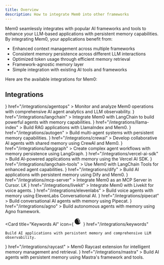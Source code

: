 ---
title: Overview
description: How to integrate Mem0 into other frameworks
---

<Snippet file="paper-release.mdx" />

Mem0 seamlessly integrates with popular AI frameworks and tools to enhance your LLM-based applications with persistent memory capabilities. By integrating Mem0, your applications benefit from:

- Enhanced context management across multiple frameworks
- Consistent memory persistence across different LLM interactions
- Optimized token usage through efficient memory retrieval
- Framework-agnostic memory layer
- Simple integration with existing AI tools and frameworks

Here are the available integrations for Mem0:

## Integrations

<CardGroup cols={2}>
  <Card
    title="AgentOps"
    icon={
      <svg
        xmlns="http://www.w3.org/2000/svg"
        width="25"
        height="26"
        viewBox="0 0 30 36"
        fill="none"
      >
      <path d="M10.4659 6.47277C10.45 6.37428 10.4381 6.27986 10.4303 6.18101L10.4285 6.16388C10.4212 6.09482 10.414 6.02566 10.4106 5.95626L1.18538 21.8752C0.505422 23.0493 0.323356 24.4208 0.675227 25.7289C0.849119 26.3869 1.14971 26.9859 1.55323 27.5098C1.95675 28.0338 2.46282 28.4751 3.05175 28.8143C3.83464 29.2675 4.70856 29.5 5.59028 29.5C6.03318 29.5 6.4798 29.4408 6.91899 29.3226C8.23581 28.972 9.3349 28.1326 10.0152 26.9545L15.9268 16.749V16.7449L16.5001 15.7637L17.6431 13.7936L16.5001 11.8234L15.9309 10.8381L15.9268 10.8341L13.7836 7.13406C13.6651 6.933 13.5741 6.72418 13.5109 6.51165C13.2817 5.80223 13.3292 5.04172 13.6097 4.37599L13.8115 4.02535C14.3532 3.09155 15.31 2.53987 16.3184 2.47692C16.3738 2.46915 16.4251 2.46915 16.4804 2.46915C16.5421 2.46915 16.6038 2.47257 16.6654 2.47599L16.6822 2.47692C17.6906 2.53987 18.6474 3.09155 19.1892 4.02535L21.2216 7.52838L21.8146 8.55289L21.8421 8.60399L30.1024 22.8601C30.5174 23.5814 30.6281 24.4167 30.4148 25.2205C30.1975 26.0244 29.6832 26.6942 28.9598 27.1081C28.2364 27.5258 27.3977 27.6361 26.5911 27.4195C25.7844 27.2066 25.1123 26.6905 24.6968 25.9696L18.2119 14.7788L17.069 16.7449L22.9847 26.9545C23.6646 28.1326 24.7641 28.972 26.0809 29.3226C26.5197 29.4408 26.9626 29.5 27.4096 29.5C28.2914 29.5 29.1612 29.2675 29.9482 28.8143C31.1264 28.1367 31.9728 27.0411 32.3247 25.7289C32.6766 24.4208 32.4949 23.0493 31.8145 21.8752L21.1261 3.43034C20.7029 2.51617 20.0033 1.72011 19.0621 1.18027C18.5281 0.877027 17.9708 0.675975 17.3975 0.581189C17.3027 0.565268 17.2076 0.549717 17.1129 0.537868C17.0099 0.52602 16.9074 0.518244 16.8045 0.510469C16.6027 0.498621 16.3972 0.494548 16.1914 0.510469C16.0885 0.518244 15.9859 0.52639 15.883 0.537868C15.795 0.54887 15.7067 0.563384 15.6187 0.577852L15.5984 0.581189C15.0291 0.675605 14.4673 0.876657 13.9375 1.18027C12.9885 1.72789 12.2766 2.53579 11.8537 3.46181C11.7742 3.63473 11.707 3.81282 11.6471 3.99314C11.6361 4.02668 11.6269 4.06051 11.6177 4.09435C11.612 4.11503 11.6064 4.13579 11.6003 4.15642C11.5624 4.28601 11.5275 4.41634 11.4996 4.54853C11.4885 4.60231 11.4794 4.65668 11.4703 4.71111L11.4666 4.73329C11.4443 4.86399 11.4264 4.99543 11.4145 5.12762C11.4093 5.18686 11.4045 5.24573 11.4012 5.30534C11.3934 5.44567 11.3923 5.58637 11.3963 5.72744C11.3969 5.74403 11.3962 5.76062 11.3956 5.7772C11.3949 5.79616 11.3942 5.81512 11.3952 5.83407C11.3952 5.86184 11.3952 5.88924 11.3993 5.92071C11.3998 5.9291 11.4006 5.93736 11.4014 5.94564C11.402 5.95125 11.4026 5.95687 11.403 5.96255C11.4045 5.98181 11.4064 6.00106 11.4082 6.02031C11.4097 6.03577 11.4109 6.05122 11.4122 6.06674C11.4142 6.09134 11.4163 6.11621 11.419 6.14139L11.4428 6.32282C11.4506 6.38983 11.4625 6.46092 11.4744 6.52757C11.5063 6.68863 11.5468 6.84896 11.5936 7.0078C11.5944 7.0102 11.5949 7.0127 11.5955 7.0152C11.5958 7.01662 11.5961 7.01804 11.5965 7.01944C11.5967 7.02051 11.597 7.02157 11.5974 7.02261C11.6483 7.19293 11.7081 7.36177 11.7787 7.52838C11.8619 7.72943 11.9607 7.92641 12.0715 8.11932L12.3245 8.5566V8.56067L12.4984 8.85614L12.7199 9.24232H12.7239L12.728 9.25417L14.7802 12.7927V12.7968L14.7883 12.805V12.809L15.3576 13.7943L14.7883 14.7796L8.30344 25.9703C7.88431 26.6912 7.21216 27.2077 6.40921 27.4202C6.14019 27.4913 5.86338 27.5306 5.59474 27.5306C5.053 27.5306 4.51906 27.3888 4.04085 27.1089C3.31705 26.6953 2.79909 26.0251 2.58581 25.2213C2.36845 24.4174 2.47917 23.5821 2.89829 22.8609L11.1585 8.60473L11.186 8.56141V8.55734C11.1266 8.45478 11.0753 8.35629 11.024 8.25409C11.0105 8.22496 10.9969 8.19611 10.9834 8.16739C10.9458 8.08735 10.9086 8.00836 10.8739 7.92715C10.8718 7.92504 10.8708 7.92194 10.8698 7.91887C10.8688 7.91602 10.8679 7.91319 10.8661 7.91123V7.90346C10.8423 7.8483 10.8186 7.79311 10.7989 7.73795C10.7476 7.60799 10.7041 7.47803 10.6644 7.3477C10.6012 7.15479 10.5536 6.96152 10.518 6.76861C10.4942 6.67012 10.4786 6.5757 10.4667 6.47684C10.4667 6.47684 10.47 6.47684 10.4659 6.47277Z" fill="currentColor"></path>
      </svg>
    }
    href="/integrations/agentops"
  >
    Monitor and analyze Mem0 operations with comprehensive AI agent analytics and LLM observability.
  </Card>
  <Card
    title="LangChain"
    icon={
      <svg
        role="img"
        viewBox="0 0 24 24"
        xmlns="http://www.w3.org/2000/svg"
        width="32"
        height="32"
      >
        <title>LangChain</title>
        <path
          d="M6.0988 5.9175C2.7359 5.9175 0 8.6462 0 12s2.736 6.0825 6.0988 6.0825h11.8024C21.2641 18.0825 24 15.3538 24 12s-2.736 -6.0825 -6.0988 -6.0825ZM5.9774 7.851c0.493 0.0124 1.02 0.2496 1.273 0.6228 0.3673 0.4592 0.4778 1.0668 0.8944 1.4932 0.5604 0.6118 1.199 1.1505 1.7161 1.802 0.4892 0.5954 0.8386 1.2937 1.1436 1.9975 0.1244 0.2335 0.1257 0.5202 0.31 0.7197 0.0908 0.1204 0.5346 0.4483 0.4383 0.5645 0.0555 0.1204 0.4702 0.286 0.3263 0.4027 -0.1944 0.04 -0.4129 0.0476 -0.5616 -0.1074 -0.0549 0.126 -0.183 0.0596 -0.2819 0.0432a4 4 0 0 0 -0.025 0.0736c-0.3288 0.0219 -0.5754 -0.3126 -0.732 -0.565 -0.3111 -0.168 -0.6642 -0.2702 -0.982 -0.446 -0.0182 0.2895 0.0452 0.6485 -0.231 0.8353 -0.014 0.5565 0.8436 0.0656 0.9222 0.4804 -0.061 0.0067 -0.1286 -0.0095 -0.1774 0.0373 -0.2239 0.2172 -0.4805 -0.1645 -0.7385 -0.007 -0.3464 0.174 -0.3808 0.3161 -0.8096 0.352 -0.0237 -0.0359 -0.0143 -0.0592 0.0059 -0.0811 0.1207 -0.1399 0.1295 -0.3046 0.3356 -0.3643 -0.2122 -0.0334 -0.3899 0.0833 -0.5686 0.1757 -0.2323 0.095 -0.2304 -0.2141 -0.5878 0.0164 -0.0396 -0.0322 -0.0208 -0.0615 0.0018 -0.0864 0.0908 -0.1107 0.2102 -0.127 0.345 -0.1208 -0.663 -0.3686 -0.9751 0.4507 -1.2813 0.0432 -0.092 0.0243 -0.1265 0.1068 -0.1845 0.1652 -0.05 -0.0548 -0.0123 -0.1212 -0.0099 -0.1857 -0.0598 -0.028 -0.1356 -0.041 -0.1179 -0.1366 -0.1171 -0.0395 -0.1988 0.0295 -0.286 0.0952 -0.0787 -0.0608 0.0532 -0.1492 0.0776 -0.2125 0.0702 -0.1216 0.23 -0.025 0.3111 -0.1126 0.2306 -0.1308 0.552 0.0814 0.8155 0.0455 0.203 0.0255 0.4544 -0.1825 0.3526 -0.39 -0.2171 -0.2767 -0.179 -0.6386 -0.1839 -0.9695 -0.0268 -0.1929 -0.491 -0.4382 -0.6252 -0.6462 -0.1659 -0.1873 -0.295 -0.4047 -0.4243 -0.6182 -0.4666 -0.9008 -0.3198 -2.0584 -0.9077 -2.8947 -0.266 0.1466 -0.6125 0.0774 -0.8418 -0.119 -0.1238 0.1125 -0.1292 0.2598 -0.139 0.4161 -0.297 -0.2962 -0.2593 -0.8559 -0.022 -1.1855 0.0969 -0.1302 0.2127 -0.2373 0.342 -0.3316 0.0292 -0.0213 0.0391 -0.0419 0.0385 -0.0747 0.1174 -0.5267 0.5764 -0.7391 1.0694 -0.7267m12.4071 0.46c0.5575 0 1.0806 0.2159 1.474 0.6082s0.61 0.9145 0.61 1.4704c0 0.556 -0.2167 1.078 -0.61 1.4698v0.0006l-0.902 0.8995a2.08 2.08 0 0 1 -0.8597 0.5166l-0.0164 0.0047 -0.0058 0.0164a2.05 2.05 0 0 1 -0.474 0.7308l-0.9018 0.8995c-0.3934 0.3924 -0.917 0.6083 -1.4745 0.6083s-1.0806 -0.216 -1.474 -0.6083c-0.813 -0.8107 -0.813 -2.1294 0 -2.9402l0.9019 -0.8995a2.056 2.056 0 0 1 0.858 -0.5143l0.017 -0.0053 0.0058 -0.0158a2.07 2.07 0 0 1 0.4752 -0.7337l0.9018 -0.8995c0.3934 -0.3924 0.9171 -0.6083 1.4745 -0.6083zm0 0.8965a1.18 1.18 0 0 0 -0.8388 0.3462l-0.9018 0.8995a1.181 1.181 0 0 0 -0.3427 0.9252l0.0053 0.0572c0.0323 0.2652 0.149 0.5044 0.3374 0.6917 0.13 0.1296 0.2733 0.2114 0.4471 0.2686a0.9 0.9 0 0 1 0.014 0.1582 0.884 0.884 0 0 1 -0.2609 0.6304l-0.0554 0.0554c-0.3013 -0.1028 -0.5525 -0.253 -0.7794 -0.4792a2.06 2.06 0 0 1 -0.5761 -1.0968l-0.0099 -0.0578 -0.0461 0.0368a1.1 1.1 0 0 0 -0.0876 0.0794l-0.9024 0.8995c-0.4623 0.461 -0.4623 1.212 0 1.673 0.2311 0.2305 0.535 0.346 0.8394 0.3461 0.3043 0 0.6077 -0.1156 0.8388 -0.3462l0.9019 -0.8995c0.4623 -0.461 0.4623 -1.2113 0 -1.673a1.17 1.17 0 0 0 -0.4367 -0.2749 1 1 0 0 1 -0.014 -0.1611c0 -0.2591 0.1023 -0.505 0.2901 -0.6923 0.3019 0.1028 0.57 0.2694 0.7962 0.495 0.3007 0.2999 0.4994 0.679 0.5756 1.0968l0.0105 0.0578 0.0455 -0.0373a1.1 1.1 0 0 0 0.0887 -0.0794l0.902 -0.8996c0.4622 -0.461 0.4628 -1.2124 0 -1.6735a1.18 1.18 0 0 0 -0.8395 -0.3462Zm-9.973 5.1567 -0.0006 0.0006c-0.0793 0.3078 -0.1048 0.8318 -0.506 0.847 -0.033 0.1776 0.1228 0.2445 0.2655 0.1874 0.141 -0.0645 0.2081 0.0508 0.2557 0.1657 0.2177 0.0317 0.5394 -0.0725 0.5516 -0.3298 -0.325 -0.1867 -0.4253 -0.5418 -0.5662 -0.8709"
          fill="currentColor"
        />
      </svg>
    }
    href="/integrations/langchain"
  >
    Integrate Mem0 with LangChain to build powerful agents with memory
    capabilities.
  </Card>
  <Card
    title="LlamaIndex"
    icon={
      <svg
        width="24"
        height="24"
        viewBox="0 0 80 80"
        xmlns="http://www.w3.org/2000/svg"
      >
        <path
          d="M0 16C0 7.16344 7.16925 0 16.013 0H64.0518C72.8955 0 80.0648 7.16344 80.0648 16V64C80.0648 72.8366 72.8955 80 64.0518 80H16.013C7.16924 80 0 72.8366 0 64V16Z"
          fill="currentColor"
        />
        <path
          d="M50.3091 52.6201C45.1552 54.8952 39.5718 53.963 37.4243 53.2126C37.4243 53.726 37.4009 55.3218 37.3072 57.597C37.2135 59.8721 36.4873 61.3099 36.1359 61.7444C36.1749 63.1664 36.2062 66.271 36.0188 67.3138C35.8313 68.3566 35.1598 69.2493 34.8474 69.5652H31.6848C31.9659 68.1433 33.0513 67.2348 33.5589 66.9583C33.84 64.0195 33.2856 61.4679 32.9733 60.5594C32.6609 61.6654 31.8956 64.2328 31.3334 65.6548C30.7711 67.0768 29.9278 68.3803 29.5763 68.8543H27.2337C27.1165 67.4323 27.8974 66.9583 28.405 66.9583C28.6393 66.5238 29.2015 65.1571 29.5763 63.1664C29.9512 61.1756 29.4202 57.439 29.1078 55.8195V50.7241C25.3595 48.7096 23.9539 46.6952 23.0168 44.4437C22.2672 42.6425 22.4702 39.9013 22.6654 38.7558C22.4311 38.3213 21.7481 37.217 21.4941 35.6749C21.1427 33.5419 21.3379 32.0014 21.4941 31.1719C21.2598 30.9349 20.7913 29.7263 20.7913 26.7875C20.7913 23.8488 21.6502 22.3241 22.0797 21.9291V20.6256C20.4398 20.5071 18.7999 19.7961 17.8629 18.8482C16.9258 17.9002 17.6286 16.4782 18.2143 16.0042C18.7999 15.5302 19.3856 15.8857 20.2056 15.6487C21.0255 15.4117 21.7283 15.1747 22.0797 14.4637C22.3608 13.895 21.8064 11.5408 21.494 10.4348C22.8997 10.6244 23.7977 11.8568 24.071 12.4493V10.4348C25.828 11.2643 28.9907 13.2788 30.0449 17.6632C30.8882 21.1707 31.4895 28.5255 31.6847 31.7645C36.1749 31.804 41.8755 31.1211 47.0294 32.2384C51.7148 33.2542 53.8232 35.3194 56.283 35.3194C58.7428 35.3194 60.1484 33.8974 61.9055 35.0824C63.6625 36.2674 64.5996 39.5853 64.3653 42.0738C64.1779 44.0645 62.6473 44.7202 61.9055 44.7992C60.9684 47.9276 61.9055 50.9216 62.4911 52.0276V56.5305C62.7645 56.9255 63.3111 58.1421 63.3111 59.8484C63.3111 61.5548 62.7645 62.6924 62.4911 63.0479C62.9597 65.7022 62.2959 68.4198 61.9055 69.4468H58.7428C59.1177 68.4988 59.758 68.2618 60.0313 68.2618C60.5936 65.3231 60.1875 62.6134 59.9142 61.6259C58.1337 60.5831 56.9858 58.7425 56.6344 57.9525C56.6735 58.624 56.5641 60.4883 55.8145 62.5739C55.0648 64.6595 53.9403 65.8918 53.4718 66.2473V68.7358H50.3091C50.3091 67.219 51.1681 66.9188 51.5976 66.9583C52.1443 65.9708 53.4718 64.4699 53.4718 61.5074C53.4718 59.0077 51.7148 57.834 50.4263 55.5825C49.8141 54.5128 50.1139 53.1731 50.3091 52.6201Z"
          fill="url(#paint0_linear_3021_4156)"
        />
        <defs>
          <linearGradient
            id="paint0_linear_3021_4156"
            x1="21.1546"
            y1="15.4117"
            x2="71.8865"
            y2="57.9279"
            gradientUnits="userSpaceOnUse"
          >
            <stop offset="0.0619804" stop-color="#F6DCD9" />
            <stop offset="0.325677" stop-color="#FFA5EA" />
            <stop offset="0.589257" stop-color="#45DFF8" />
            <stop offset="1" stop-color="#BC8DEB" />
          </linearGradient>
        </defs>
      </svg>
    }
    href="/integrations/llama-index"
  >
    Build RAG applications with LlamaIndex and Mem0.
  </Card>
  <Card
    title="AutoGen"
    icon={
      <svg
        xmlns="http://www.w3.org/2000/svg"
        width="24"
        height="24"
        viewBox="0 0 96 85"
        fill="none"
      >
        <rect width="96" height="85" rx="6" fill="#2D2D2F" />
        <path
          d="M32.6484 28.7109L23.3672 57H15.8906L28.5703 22.875H33.3281L32.6484 28.7109ZM40.3594 57L31.0547 28.7109L30.3047 22.875H35.1094L47.8594 57H40.3594ZM39.9375 44.2969V49.8047H21.9141V44.2969H39.9375ZM77.6484 39.1641V52.6875C77.1172 53.3281 76.2969 54.0234 75.1875 54.7734C74.0781 55.5078 72.6484 56.1406 70.8984 56.6719C69.1484 57.2031 67.0312 57.4688 64.5469 57.4688C62.3438 57.4688 60.3359 57.1094 58.5234 56.3906C56.7109 55.6562 55.1484 54.5859 53.8359 53.1797C52.5391 51.7734 51.5391 50.0547 50.8359 48.0234C50.1328 45.9766 49.7812 43.6406 49.7812 41.0156V38.8828C49.7812 36.2578 50.1172 33.9219 50.7891 31.875C51.4766 29.8281 52.4531 28.1016 53.7188 26.6953C54.9844 25.2891 56.4922 24.2188 58.2422 23.4844C59.9922 22.75 61.9375 22.3828 64.0781 22.3828C67.0469 22.3828 69.4844 22.8672 71.3906 23.8359C73.2969 24.7891 74.75 26.1172 75.75 27.8203C76.7656 29.5078 77.3906 31.4453 77.625 33.6328H70.8047C70.6328 32.4766 70.3047 31.4688 69.8203 30.6094C69.3359 29.75 68.6406 29.0781 67.7344 28.5938C66.8438 28.1094 65.6875 27.8672 64.2656 27.8672C63.0938 27.8672 62.0469 28.1094 61.125 28.5938C60.2188 29.0625 59.4531 29.7578 58.8281 30.6797C58.2031 31.6016 57.7266 32.7422 57.3984 34.1016C57.0703 35.4609 56.9062 37.0391 56.9062 38.8359V41.0156C56.9062 42.7969 57.0781 44.375 57.4219 45.75C57.7656 47.1094 58.2734 48.2578 58.9453 49.1953C59.6328 50.1172 60.4766 50.8125 61.4766 51.2812C62.4766 51.75 63.6406 51.9844 64.9688 51.9844C66.0781 51.9844 67 51.8906 67.7344 51.7031C68.4844 51.5156 69.0859 51.2891 69.5391 51.0234C70.0078 50.7422 70.3672 50.4766 70.6172 50.2266V44.1797H64.1953V39.1641H77.6484Z"
          fill="white"
        />
      </svg>
    }
    href="/integrations/autogen"
  >
    Build multi-agent systems with persistent memory capabilities.
  </Card>
  <Card
    title="CrewAI"
    icon={
      <svg
        xmlns="http://www.w3.org/2000/svg"
        width="24"
        height="24"
        viewBox="0 0 48 48"
        preserveAspectRatio="xMidYMid meet"
      >
        <g
          transform="translate(0.000000,48.000000) scale(0.100000,-0.100000)"
          fill="currentColor"
          stroke="none"
        >
          <path d="M252 469 c-103 -22 -213 -172 -214 -294 -1 -107 60 -168 168 -167 130 1 276 133 234 211 -13 25 -27 26 -52 4 -31 -27 -32 -6 -4 56 34 77 33 103 -6 146 -38 40 -78 55 -126 44z m103 -40 c44 -39 46 -82 9 -163 -27 -60 -42 -68 -74 -36 -24 24 -26 67 -5 117 22 51 19 60 -11 32 -72 -65 -125 -189 -105 -242 9 -23 16 -27 53 -27 54 0 122 33 154 76 34 44 54 44 54 1 0 -75 -125 -167 -225 -167 -121 0 -181 92 -145 222 17 58 86 153 137 187 63 42 110 42 158 0z" />
        </g>
      </svg>
    }
    href="/integrations/crewai"
  >
    Develop collaborative AI agents with shared memory using CrewAI and Mem0.
  </Card>
  <Card
    title="LangGraph"
    icon={
      <svg
        width="32"
        height="32"
        viewBox="0 0 63 33"
        xmlns="http://www.w3.org/2000/svg"
      >
        <path
          fill-rule="evenodd"
          clip-rule="evenodd"
          d="M16.0556 0.580566H46.6516C55.3698 0.580566 62.4621 7.69777 62.4621 16.4459C62.4621 25.194 55.3698 32.3112 46.6516 32.3112H16.0556C7.16924 32.3112 0.245117 25.194 0.245117 16.4459C0.245117 7.69777 7.16924 0.580566 16.0556 0.580566ZM30.103 25.1741C30.487 25.5781 31.0556 25.5581 31.5593 25.4534L31.5643 25.4559C31.7981 25.2657 31.4658 25.0248 31.1484 24.7948C30.9581 24.6569 30.7731 24.5228 30.7189 24.406C30.8946 24.1917 30.375 23.7053 29.9704 23.3266C29.8006 23.1676 29.6511 23.0276 29.5818 22.9347C29.2939 22.6213 29.1782 22.226 29.0618 21.8283C28.9846 21.5645 28.9071 21.2996 28.7788 21.0569C27.9883 19.2215 27.083 17.401 25.8137 15.8474C24.9979 14.8148 24.0669 13.8901 23.1356 12.965C22.5352 12.3687 21.9347 11.7722 21.3648 11.1466C20.7784 10.5413 20.4255 9.79548 20.072 9.04847C19.7761 8.42309 19.4797 7.79685 19.0456 7.25139C17.7314 5.30625 13.5818 4.77508 12.9733 7.52321C12.9758 7.60799 12.9484 7.66286 12.8735 7.71772C12.5369 7.9646 12.2376 8.2439 11.9858 8.58306C11.3698 9.44341 11.275 10.9023 12.0431 11.6753C12.0442 11.6587 12.0453 11.6422 12.0464 11.6257C12.0721 11.2354 12.0961 10.8705 12.4047 10.5905C12.9982 11.1018 13.8985 11.2838 14.5868 10.9023C15.4166 12.0926 15.681 13.5317 15.9462 14.9756C16.1671 16.1784 16.3887 17.3847 16.9384 18.4534C16.9497 18.4723 16.9611 18.4912 16.9725 18.5101C17.2955 19.048 17.6238 19.5946 18.0381 20.0643C18.1886 20.2976 18.4977 20.5495 18.8062 20.8009C19.2132 21.1326 19.6194 21.4636 19.6591 21.7501C19.6609 21.8748 19.6603 22.0012 19.6598 22.1283C19.6566 22.8808 19.6532 23.6601 20.1354 24.2788C20.4022 24.82 19.7489 25.3636 19.2227 25.2963C18.9342 25.3363 18.619 25.2602 18.306 25.1848C17.8778 25.0815 17.4537 24.9792 17.108 25.1766C17.011 25.2816 16.8716 25.2852 16.7316 25.2889C16.5657 25.2933 16.3987 25.2977 16.3 25.4708C16.2797 25.5223 16.2323 25.5804 16.183 25.6408C16.0748 25.7735 15.9575 25.9173 16.098 26.0269C16.1106 26.0174 16.1231 26.0078 16.1356 25.9983C16.3484 25.8358 16.5513 25.681 16.8386 25.7776C16.8004 25.9899 16.9375 26.0467 17.0745 26.1036C17.0984 26.1135 17.1224 26.1234 17.1454 26.1342C17.1439 26.1835 17.1342 26.2332 17.1245 26.2825C17.1015 26.4004 17.0789 26.516 17.1703 26.618C17.2137 26.5738 17.2521 26.5243 17.2905 26.4746C17.3846 26.353 17.4791 26.2308 17.6491 26.1865C18.023 26.6858 18.3996 26.4784 18.8721 26.2182C19.4051 25.9248 20.0601 25.5641 20.9708 26.0743C20.6217 26.0569 20.3099 26.0993 20.0755 26.3885C20.0182 26.4534 19.9683 26.5282 20.0705 26.613C20.6094 26.2639 20.8336 26.3893 21.0446 26.5074C21.1969 26.5927 21.3423 26.6741 21.5942 26.5706C21.6538 26.5395 21.7133 26.5074 21.7729 26.4752C22.1775 26.257 22.5877 26.0357 23.068 26.1117C22.7093 26.2152 22.5816 26.4426 22.4423 26.6908C22.3734 26.8136 22.3017 26.9414 22.1977 27.0619C22.1429 27.1167 22.1179 27.1815 22.1803 27.2738C22.9315 27.2114 23.2153 27.0209 23.5988 26.7636C23.7818 26.6408 23.9875 26.5027 24.2775 26.3561C24.5981 26.1587 24.9187 26.285 25.2293 26.4073C25.5664 26.54 25.8917 26.6681 26.1927 26.3736C26.2878 26.284 26.4071 26.2829 26.5258 26.2818C26.569 26.2814 26.6122 26.281 26.6541 26.2763C26.5604 25.7745 26.0319 25.7804 25.4955 25.7864C24.875 25.7933 24.2438 25.8004 24.2626 25.022C24.8391 24.6282 24.8444 23.9449 24.8494 23.299C24.8507 23.1431 24.8518 22.9893 24.8611 22.8424C25.2851 23.0788 25.7336 23.2636 26.1794 23.4473C26.5987 23.62 27.0156 23.7917 27.4072 24.0045C27.8162 24.6628 28.4546 25.5357 29.305 25.4783C29.3274 25.411 29.3474 25.3536 29.3723 25.2863C29.4213 25.2949 29.4731 25.308 29.5257 25.3213C29.7489 25.3778 29.9879 25.4384 30.103 25.1741ZM46.7702 17.6925C47.2625 18.1837 47.9304 18.4597 48.6267 18.4597C49.323 18.4597 49.9909 18.1837 50.4832 17.6925C50.9756 17.2013 51.2523 16.5351 51.2523 15.8404C51.2523 15.1458 50.9756 14.4795 50.4832 13.9883C49.9909 13.4971 49.323 13.2212 48.6267 13.2212C48.3006 13.2212 47.9807 13.2817 47.6822 13.3965L46.1773 11.1999L45.1285 11.9184L46.6412 14.1266C46.2297 14.6009 46.0011 15.2089 46.0011 15.8404C46.0011 16.5351 46.2778 17.2013 46.7702 17.6925ZM42.0587 10.5787C42.4271 10.7607 42.8332 10.8539 43.2443 10.8508C43.8053 10.8465 44.3501 10.663 44.7989 10.3274C45.2478 9.99169 45.577 9.52143 45.7385 8.9855C45.9 8.44957 45.8851 7.87615 45.6961 7.34925C45.5072 6.82235 45.154 6.36968 44.6884 6.05757C44.3471 5.82883 43.9568 5.68323 43.5488 5.6325C43.1409 5.58176 42.7266 5.62731 42.3396 5.76548C41.9525 5.90365 41.6033 6.13057 41.3202 6.42797C41.0371 6.72537 40.8279 7.08494 40.7096 7.47773C40.5913 7.87051 40.567 8.28552 40.6389 8.68935C40.7107 9.09317 40.8766 9.47453 41.1233 9.80269C41.3699 10.1309 41.6903 10.3967 42.0587 10.5787ZM42.0587 25.7882C42.4271 25.9702 42.8332 26.0634 43.2443 26.0602C43.8053 26.0559 44.3501 25.8725 44.7989 25.5368C45.2478 25.2011 45.577 24.7309 45.7385 24.195C45.9 23.659 45.8851 23.0856 45.6961 22.5587C45.5072 22.0318 45.154 21.5791 44.6884 21.267C44.3471 21.0383 43.9568 20.8927 43.5488 20.842C43.1409 20.7912 42.7266 20.8368 42.3396 20.9749C41.9525 21.1131 41.6033 21.34 41.3202 21.6374C41.0371 21.9348 40.8279 22.2944 40.7096 22.6872C40.5913 23.08 40.567 23.495 40.6389 23.8988C40.7107 24.3026 40.8766 24.684 41.1233 25.0122C41.3699 25.3403 41.6903 25.6061 42.0587 25.7882ZM44.4725 16.4916V15.1894H40.454C40.3529 14.7946 40.1601 14.4289 39.8911 14.1216L41.4029 11.8819L40.3034 11.1526L38.7916 13.3924C38.5145 13.2923 38.2224 13.2395 37.9277 13.2361C37.2333 13.2361 36.5675 13.5105 36.0765 13.9989C35.5856 14.4874 35.3097 15.1498 35.3097 15.8405C35.3097 16.5313 35.5856 17.1937 36.0765 17.6821C36.5675 18.1705 37.2333 18.4449 37.9277 18.4449C38.2224 18.4416 38.5145 18.3888 38.7916 18.2887L40.3034 20.5284L41.3899 19.7992L39.8911 17.5594C40.1601 17.2522 40.3529 16.8865 40.454 16.4916H44.4725Z"
          fill="currentColor"
        />
      </svg>
    }
    href="/integrations/langgraph"
  >
    Create complex agent workflows with memory persistence using LangGraph.
  </Card>
  <Card
    title="Vercel AI SDK"
    icon={
      <svg
        width="24"
        height="24"
        viewBox="0 0 128 128"
        xmlns="http://www.w3.org/2000/svg"
      >
        <path d="M64.002 8.576 128 119.424H0Z" fill="currentColor" />
      </svg>
    }
    href="/integrations/vercel-ai-sdk"
  >
    Build AI-powered applications with memory using the Vercel AI SDK.
  </Card>
  <Card
    title="LangChain Tools"
    icon={
      <svg
        role="img"
        viewBox="0 0 24 24"
        xmlns="http://www.w3.org/2000/svg"
        width="32"
        height="32"
      >
        <title>LangChain</title>
        <path
          d="M6.0988 5.9175C2.7359 5.9175 0 8.6462 0 12s2.736 6.0825 6.0988 6.0825h11.8024C21.2641 18.0825 24 15.3538 24 12s-2.736 -6.0825 -6.0988 -6.0825ZM5.9774 7.851c0.493 0.0124 1.02 0.2496 1.273 0.6228 0.3673 0.4592 0.4778 1.0668 0.8944 1.4932 0.5604 0.6118 1.199 1.1505 1.7161 1.802 0.4892 0.5954 0.8386 1.2937 1.1436 1.9975 0.1244 0.2335 0.1257 0.5202 0.31 0.7197 0.0908 0.1204 0.5346 0.4483 0.4383 0.5645 0.0555 0.1204 0.4702 0.286 0.3263 0.4027 -0.1944 0.04 -0.4129 0.0476 -0.5616 -0.1074 -0.0549 0.126 -0.183 0.0596 -0.2819 0.0432a4 4 0 0 0 -0.025 0.0736c-0.3288 0.0219 -0.5754 -0.3126 -0.732 -0.565 -0.3111 -0.168 -0.6642 -0.2702 -0.982 -0.446 -0.0182 0.2895 0.0452 0.6485 -0.231 0.8353 -0.014 0.5565 0.8436 0.0656 0.9222 0.4804 -0.061 0.0067 -0.1286 -0.0095 -0.1774 0.0373 -0.2239 0.2172 -0.4805 -0.1645 -0.7385 -0.007 -0.3464 0.174 -0.3808 0.3161 -0.8096 0.352 -0.0237 -0.0359 -0.0143 -0.0592 0.0059 -0.0811 0.1207 -0.1399 0.1295 -0.3046 0.3356 -0.3643 -0.2122 -0.0334 -0.3899 0.0833 -0.5686 0.1757 -0.2323 0.095 -0.2304 -0.2141 -0.5878 0.0164 -0.0396 -0.0322 -0.0208 -0.0615 0.0018 -0.0864 0.0908 -0.1107 0.2102 -0.127 0.345 -0.1208 -0.663 -0.3686 -0.9751 0.4507 -1.2813 0.0432 -0.092 0.0243 -0.1265 0.1068 -0.1845 0.1652 -0.05 -0.0548 -0.0123 -0.1212 -0.0099 -0.1857 -0.0598 -0.028 -0.1356 -0.041 -0.1179 -0.1366 -0.1171 -0.0395 -0.1988 0.0295 -0.286 0.0952 -0.0787 -0.0608 0.0532 -0.1492 0.0776 -0.2125 0.0702 -0.1216 0.23 -0.025 0.3111 -0.1126 0.2306 -0.1308 0.552 0.0814 0.8155 0.0455 0.203 0.0255 0.4544 -0.1825 0.3526 -0.39 -0.2171 -0.2767 -0.179 -0.6386 -0.1839 -0.9695 -0.0268 -0.1929 -0.491 -0.4382 -0.6252 -0.6462 -0.1659 -0.1873 -0.295 -0.4047 -0.4243 -0.6182 -0.4666 -0.9008 -0.3198 -2.0584 -0.9077 -2.8947 -0.266 0.1466 -0.6125 0.0774 -0.8418 -0.119 -0.1238 0.1125 -0.1292 0.2598 -0.139 0.4161 -0.297 -0.2962 -0.2593 -0.8559 -0.022 -1.1855 0.0969 -0.1302 0.2127 -0.2373 0.342 -0.3316 0.0292 -0.0213 0.0391 -0.0419 0.0385 -0.0747 0.1174 -0.5267 0.5764 -0.7391 1.0694 -0.7267m12.4071 0.46c0.5575 0 1.0806 0.2159 1.474 0.6082s0.61 0.9145 0.61 1.4704c0 0.556 -0.2167 1.078 -0.61 1.4698v0.0006l-0.902 0.8995a2.08 2.08 0 0 1 -0.8597 0.5166l-0.0164 0.0047 -0.0058 0.0164a2.05 2.05 0 0 1 -0.474 0.7308l-0.9018 0.8995c-0.3934 0.3924 -0.917 0.6083 -1.4745 0.6083s-1.0806 -0.216 -1.474 -0.6083c-0.813 -0.8107 -0.813 -2.1294 0 -2.9402l0.9019 -0.8995a2.056 2.056 0 0 1 0.858 -0.5143l0.017 -0.0053 0.0058 -0.0158a2.07 2.07 0 0 1 0.4752 -0.7337l0.9018 -0.8995c0.3934 -0.3924 0.9171 -0.6083 1.4745 -0.6083zm0 0.8965a1.18 1.18 0 0 0 -0.8388 0.3462l-0.9018 0.8995a1.181 1.181 0 0 0 -0.3427 0.9252l0.0053 0.0572c0.0323 0.2652 0.149 0.5044 0.3374 0.6917 0.13 0.1296 0.2733 0.2114 0.4471 0.2686a0.9 0.9 0 0 1 0.014 0.1582 0.884 0.884 0 0 1 -0.2609 0.6304l-0.0554 0.0554c-0.3013 -0.1028 -0.5525 -0.253 -0.7794 -0.4792a2.06 2.06 0 0 1 -0.5761 -1.0968l-0.0099 -0.0578 -0.0461 0.0368a1.1 1.1 0 0 0 -0.0876 0.0794l-0.9024 0.8995c-0.4623 0.461 -0.4623 1.212 0 1.673 0.2311 0.2305 0.535 0.346 0.8394 0.3461 0.3043 0 0.6077 -0.1156 0.8388 -0.3462l0.9019 -0.8995c0.4623 -0.461 0.4623 -1.2113 0 -1.673a1.17 1.17 0 0 0 -0.4367 -0.2749 1 1 0 0 1 -0.014 -0.1611c0 -0.2591 0.1023 -0.505 0.2901 -0.6923 0.3019 0.1028 0.57 0.2694 0.7962 0.495 0.3007 0.2999 0.4994 0.679 0.5756 1.0968l0.0105 0.0578 0.0455 -0.0373a1.1 1.1 0 0 0 0.0887 -0.0794l0.902 -0.8996c0.4622 -0.461 0.4628 -1.2124 0 -1.6735a1.18 1.18 0 0 0 -0.8395 -0.3462Zm-9.973 5.1567 -0.0006 0.0006c-0.0793 0.3078 -0.1048 0.8318 -0.506 0.847 -0.033 0.1776 0.1228 0.2445 0.2655 0.1874 0.141 -0.0645 0.2081 0.0508 0.2557 0.1657 0.2177 0.0317 0.5394 -0.0725 0.5516 -0.3298 -0.325 -0.1867 -0.4253 -0.5418 -0.5662 -0.8709"
          fill="currentColor"
        />
      </svg>
    }
    href="/integrations/langchain-tools"
  >
    Use Mem0 with LangChain Tools for enhanced agent capabilities.
  </Card>
  <Card
    title="Dify"
    icon={
      <svg
        xmlns="http://www.w3.org/2000/svg"
        width="24"
        height="24"
        viewBox="0 0 200 200"
        fill="none"
      >
        <path
          d="M40 20 H120 C160 20, 160 180, 120 180 H40 V20"
          fill="currentColor"
        />
      </svg>
    }
    href="/integrations/dify"
  >
    Build AI applications with persistent memory using Dify and Mem0.
  </Card>
  <Card
    title="MCP Server"
    icon={
      <svg
        viewBox="0 0 180 180"
        xmlns="http://www.w3.org/2000/svg"
        width="24"
        height="24"
      >
        <path
          d="M45 45 L135 45 M45 90 L135 90 M45 135 L135 135"
          stroke="currentColor"
          strokeWidth="12"
          strokeLinecap="round"
          fill="none"
        />
      </svg>
    }
    href="/integrations/mcp-server"
  >
    Integrate Mem0 as an MCP Server in Cursor.
  </Card>
  <Card
    title="Livekit"
    icon={
      <svg
        viewBox="0 0 24 24"
        xmlns="http://www.w3.org/2000/svg"
        width="24"
        height="24"
      >
        <text
          x="12"
          y="16"
          fontFamily="Arial"
          fontSize="12"
          textAnchor="middle"
          fill="currentColor"
          fontWeight="bold"
        >
          LK
        </text>
      </svg>
    }
    href="/integrations/livekit"
  >
    Integrate Mem0 with Livekit for voice agents.
  </Card>
  <Card
    title="ElevenLabs"
    icon={
      <svg
        xmlns="http://www.w3.org/2000/svg"
        width="24"
        height="24"
        viewBox="0 0 24 24"
        fill="none"
      >
        <rect width="24" height="24" fill="white"/>
        <rect x="8" y="4" width="2" height="16" fill="black"/>
        <rect x="14" y="4" width="2" height="16" fill="black"/>
      </svg>
    }
    href="/integrations/elevenlabs"
  >
    Build voice agents with memory using ElevenLabs Conversational AI.
  </Card>
  <Card
    title="Pipecat"
    icon={
      <svg
        viewBox="0 0 24 24"
        xmlns="http://www.w3.org/2000/svg"
        width="24"
        height="24"
      >
        <path d="M12 2C6.48 2 2 6.48 2 12s4.48 10 10 10 10-4.48 10-10S17.52 2 12 2zm0 18c-4.41 0-8-3.59-8-8s3.59-8 8-8 8 3.59 8 8-3.59 8-8 8z" fill="currentColor"/>
        <circle cx="8.5" cy="9" r="1.5" fill="currentColor"/>
        <circle cx="15.5" cy="9" r="1.5" fill="currentColor"/>
        <path d="M12 16c1.66 0 3-1.34 3-3H9c0 1.66 1.34 3 3 3z" fill="currentColor"/>
        <path d="M17.5 12c-.83 0-1.5-.67-1.5-1.5s.67-1.5 1.5-1.5 1.5.67 1.5 1.5-.67 1.5-1.5 1.5z" fill="currentColor"/>
        <path d="M6.5 12c-.83 0-1.5-.67-1.5-1.5S5.67 9 6.5 9s1.5.67 1.5 1.5S7.33 12 6.5 12z" fill="currentColor"/>
      </svg>
    } 
    href="/integrations/pipecat"
  >
    Build conversational AI agents with memory using Pipecat.
  </Card>
  <Card
    title="Agno"
    icon={
      <svg
        xmlns="http://www.w3.org/2000/svg"
        width="24"
        height="24"
        viewBox="0 0 24 24"
        fill="none"
      >
        <path d="M8 4h8v12h8" stroke="currentColor" strokeWidth="2" fill="none" transform="rotate(15, 12, 12)"/>
      </svg>
    }
    href="/integrations/agno"
  >
    Build autonomous agents with memory using Agno framework.
  </Card>

  <Card
    title="Keywords AI"
    icon={
      <svg
        xmlns="http://www.w3.org/2000/svg"
        width="24"
        height="24"
        viewBox="0 0 24 24"
        fill="none"
      >
        <path fill-rule="evenodd" clip-rule="evenodd" d="M9.07513 1.1863C9.21663 1.07722 9.39144 1.01009 9.56624 1.01009C9.83261 1.01009 10.0823 1.12756 10.2405 1.33734L15.0101 7.4964V12.4136L16.4335 13.8401C16.7582 14.1673 16.7582 14.7043 16.4335 15.0316C16.1089 15.3588 15.5762 15.3588 15.2515 15.0316L13.3453 13.1016V8.07538L8.92529 2.36944V2.36105C8.64228 2.00024 8.70887 1.4716 9.07513 1.1863ZM18.976 14.4133C18.8344 14.3778 18.7003 14.3042 18.5894 14.1925L16.9163 12.5059C16.7249 12.3129 16.6416 12.0528 16.6749 11.8094V6.88385H16.6499L11.8553 0.691225C11.7282 0.529117 11.6716 0.333133 11.6803 0.140562C11.134 0.0481292 10.5726 0 10 0C4.47715 0 0 4.47715 0 10C0 15.5228 4.47715 20 10 20C13.9387 20 17.3456 17.7229 18.976 14.4133Z" fill="currentColor"></path>
      </svg>
    }
    href="/integrations/keywords"
  >
    Build AI applications with persistent memory and comprehensive LLM observability.
  </Card>
  <Card
    title="Raycast"
    icon={
      <svg
        xmlns="http://www.w3.org/2000/svg"
        width="24"
        height="24"
        viewBox="0 0 24 24"
        fill="none"
      >
        <path
          d="M3 12L21 12M12 3L12 21M7.5 7.5L16.5 16.5M16.5 7.5L7.5 16.5"
          stroke="currentColor"
          strokeWidth="2"
          strokeLinecap="round"
        />
      </svg>
    }
    href="/integrations/raycast"
  >
    Mem0 Raycast extension for intelligent memory management and retrieval.
  </Card>
  <Card
    title="Mastra"
    icon={
      <svg
        xmlns="http://www.w3.org/2000/svg"
        width="24"
        height="24"
        viewBox="0 0 24 24"
        fill="none"
      >
        <path
          d="M12 2L22 7L12 12L2 7L12 2Z"
          stroke="currentColor"
          strokeWidth="2"
          strokeLinejoin="round"
        />
        <path
          d="M2 17L12 22L22 17"
          stroke="currentColor"
          strokeWidth="2"
          strokeLinejoin="round"
        />
        <path
          d="M2 12L12 17L22 12"
          stroke="currentColor"
          strokeWidth="2"
          strokeLinejoin="round"
        />
      </svg>
    }
    href="/integrations/mastra"
  >
    Build AI agents with persistent memory using Mastra's framework and tools.
  </Card>
</CardGroup>
